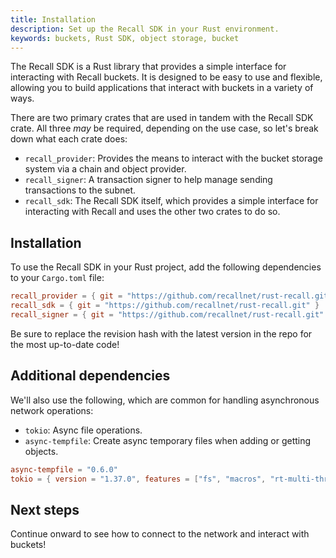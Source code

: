 ```yaml
---
title: Installation
description: Set up the Recall SDK in your Rust environment.
keywords: buckets, Rust SDK, object storage, bucket
---
```


The Recall SDK is a Rust library that provides a simple interface for interacting with Recall
buckets. It is designed to be easy to use and flexible, allowing you to build applications that
interact with buckets in a variety of ways.

There are two primary crates that are used in tandem with the Recall SDK crate. All three _may_ be
required, depending on the use case, so let's break down what each crate does:

- `recall_provider`: Provides the means to interact with the bucket storage system via a chain and
  object provider.
- `recall_signer`: A transaction signer to help manage sending transactions to the subnet.
- `recall_sdk`: The Recall SDK itself, which provides a simple interface for interacting with Recall
  and uses the other two crates to do so.

## Installation

To use the Recall SDK in your Rust project, add the following dependencies to your `Cargo.toml`
file:

```toml
recall_provider = { git = "https://github.com/recallnet/rust-recall.git" }
recall_sdk = { git = "https://github.com/recallnet/rust-recall.git" }
recall_signer = { git = "https://github.com/recallnet/rust-recall.git" }
```

Be sure to replace the revision hash with the latest version in the repo for the most up-to-date
code!

## Additional dependencies

We'll also use the following, which are common for handling asynchronous network operations:

- `tokio`: Async file operations.
- `async-tempfile`: Create async temporary files when adding or getting objects.

```toml
async-tempfile = "0.6.0"
tokio = { version = "1.37.0", features = ["fs", "macros", "rt-multi-thread"] }
```

## Next steps

Continue onward to see how to connect to the network and interact with buckets!

